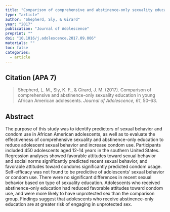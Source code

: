---
title: "Comparison of comprehensive and abstinence-only sexuality education in young African American adolescents"
type: "article"
author: "Shepherd, Sly, & Girard"
year: "2017"
publication: "Journal of Adolescence"
preprint: ""
doi: "10.1016/j.adolescence.2017.09.006"
materials: ""
toc: false
categories:
  - article
---

## Citation (APA 7)

> Shepherd, L. M., Sly, K. F., & Girard, J. M. (2017). Comparison of comprehensive and abstinence-only sexuality education in young African American adolescents. *Journal of Adolescence, 61*, 50–63.

## Abstract

The purpose of this study was to identify predictors of sexual behavior and condom use in African American adolescents, as well as to evaluate the effectiveness of comprehensive sexuality and abstinence-only education to reduce adolescent sexual behavior and increase condom use. Participants included 450 adolescents aged 12-14 years in the southern United States. Regression analyses showed favorable attitudes toward sexual behavior and social norms significantly predicted recent sexual behavior, and favorable attitudes toward condoms significantly predicted condom usage. Self-efficacy was not found to be predictive of adolescents’ sexual behavior or condom use. There were no significant differences in recent sexual behavior based on type of sexuality education. Adolescents who received abstinence-only education had reduced favorable attitudes toward condom use, and were more likely to have unprotected sex than the comparison group. Findings suggest that adolescents who receive abstinence-only education are at greater risk of engaging in unprotected sex.
